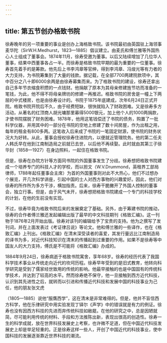 ```yaml
---
---
---
```

title: 第五节创办格致书院
---



徐寿晚年的另一项重要的事业是创办上海格致书院。该书院最初由英国驻上海领事麦华陀（SirW.H.Medhurst，1823—1885）倡议建立。由麦氏和傅兰雅等外国热心人士组成了董事会。1874年11月，徐寿受邀为董事。以后又陆续增加了几位华人董事，结果中西董事各占一半。而徐寿是格致书院早期的最为重要的一位董事。徐寿首先着手的是筹款。他先后上书李鸿章等官绅，得到李鸿章、冯焌光等有力者的大力支持，为书院筹集到了大量的钱款。据记载，在全部7700两建院款项中，其中百分之八十即6000余两是由徐寿募集而来。为了格致书院的建设，徐寿还拿出自己多年节衣缩食积攒的一点钱财。他捐献了原本为其母亲修建旌节坊而准备的一笔钱，为此，他不得不将母亲牌坊的修建一再推迟。格致书院的房舍是一幢上下两层的中式楼房，也是由徐寿设计的。书院于1875年底建成，次年6月24日正式开院。格致书院开院后不久，由于经费短缺，很快就陷入了财政困难。又是徐寿多方活动，从著名的红顶商人胡光墉那里募得5000银元，加上他个人的1000两捐款，才使书院摆脱了财务困难。1878年，他用这笔钱偿还了书院的债务，购置了一批科学仪器，并用其中的一部分在书院的空地上修建了数十间房屋，作为出租之用，每年的租金有800多两。这笔收入后来成了书院的一笔固定财源，使书院的财务状况大为好转。从此，董事会授权徐寿住进院内，以便就近管理院务。他的第二任夫人韩氏早在他到江南制造局之前就已去世，以后他不再续娶。此时就由其第三子徐华封（1858—1927）在身边照料，一起住在格致书院。

但是，徐寿在办院方针等方面同书院的外国董事发生了分歧。徐寿想把格致书院建成一个培养专门的科技人才的学校，而以担文（W.V.Drummond，英租界工部局律师，1788年起任董事会主席）为首的外国董事则对此不大热心，他们不过想办个展览，开几次科学讲座，引起中国的士人对西方事物的兴趣爱好。因此，他们对徐寿的所作所为多方干涉，横加指责。后来，徐寿干脆撇开了外国人控制的董事会，独立行事。但是，由于风气未开，徐寿想把格致书院建成一个专门的科技学校的计划，在他的生前没有实现。

不过，徐寿毕竟为格致书院后来的发展奠定了基础。另外，由于筹建书院的推动，徐寿的合作者傅兰雅还发起编辑出版了最早的中文科技期刊《格致汇编》。这一刊物于1876年2月开始出版。徐寿对该刊的编辑给予了宝贵的支持。他为之撰写了发刊词，并在上面发表过《考证律吕说》等论文。他和傅兰雅的一些译作，也在《格致汇编》上刊出。《格致汇编》在清末深受读者的喜爱，其发行量远比江南制造局的译书为多，对近代科技知识在清末的传播起到过重要的作用。如果不是徐寿等中国友人的大力支持，傅氏是不可能将《格致汇编》办成的。

1884年9月24日，徐寿病逝于格致书院寓舍，享年68岁。徐寿的经历代表了我国科学技术事业从传统走向近代的坎坷历程。徐寿早年受到的是旧式教育，他转向科学研究是受到了儒家经世致用的传统的影响。他最早接触的也是中国固有的传统科学技术，并达到了较高的水平。然而徐寿绝不保守，他一旦接触到西方近代科技，认识到其先进性之后，就转而以引进和传播近代科技和发展中国的科技事业为己任，他的朋友张文虎

（1805—1885）说他“服膺西学”，这在清末是非常难得的。但是，他并不盲信西方科学，他在乐律研究中用实验发现丁铎尔《声学》中的错误就是有力的例证。徐寿也没有因西方科技的先进而弃传统科技如敝屣。在他的研究之中，总是因陋就简，尽可能利用传统的材料、手段和方法推陈出新，表现出很高的创造性。徐寿一生的科学成就，放在世界科技发展史上考察，也许微不足道，但在中国近代科技发展史上却是举足轻重的。正是徐寿这样一些人，开创了中国近代的科技事业，使中国科技的发展逐渐靠近世界科技的潮流。